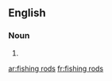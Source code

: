 ==English==

===Noun===
{{head|en|plural|head=[[fish]]ing [[rod]]s}}

# {{plural of|fishing rod|lang=en|nocat=1}}

[[ar:fishing rods]]
[[fr:fishing rods]]